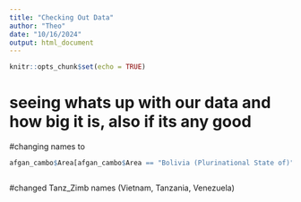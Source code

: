 ```yaml
---
title: "Checking Out Data"
author: "Theo"
date: "10/16/2024"
output: html_document
---
```


```r
knitr::opts_chunk$set(echo = TRUE)
```

# seeing whats up with our data and how big it is, also if its any good



#changing names to 
```r

afgan_cambo$Area[afgan_cambo$Area == "Bolivia (Plurinational State of)"] <- "Bolivia"

```


```r



```

#changed Tanz_Zimb names (Vietnam, Tanzania, Venezuela)
